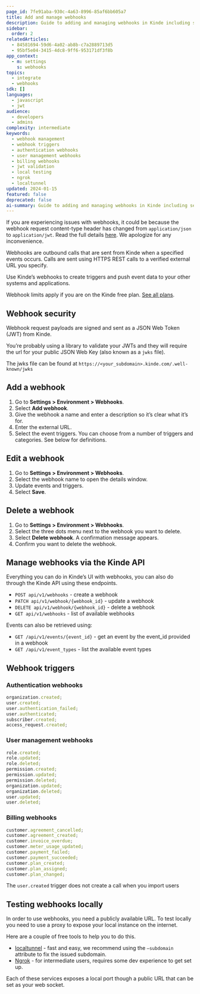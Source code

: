```yaml
---
page_id: 7fe91aba-930c-4a63-8996-85af6bb605a7
title: Add and manage webhooks
description: Guide to adding and managing webhooks in Kinde including security setup, trigger configuration, API management, and local testing with proxy tools
sidebar:
  order: 2
relatedArticles:
  - 84581694-59d6-4a02-ab8b-c7a2889713d5
  - 95bf5e04-3415-4dc8-9ff6-953171df3f8b
app_context:
  - m: settings
    s: webhooks
topics:
  - integrate
  - webhooks
sdk: []
languages:
  - javascript
  - jwt
audience:
  - developers
  - admins
complexity: intermediate
keywords:
  - webhook management
  - webhook triggers
  - authentication webhooks
  - user management webhooks
  - billing webhooks
  - jwt validation
  - local testing
  - ngrok
  - localtunnel
updated: 2024-01-15
featured: false
deprecated: false
ai-summary: Guide to adding and managing webhooks in Kinde including security setup, trigger configuration, API management, and local testing with proxy tools.
---
```


<Aside type="warning">

If you are experiencing issues with webhooks, it could be because the webhook request content-type header has changed from `application/json` to `application/jwt`. Read the full details [here](https://kinde.notion.site/Important-notice-for-webhooks-users-7fcf184faece41368603e513267dffc6). We apologize for any inconvenience.

</Aside>

Webhooks are outbound calls that are sent from Kinde when a specified events occurs. Calls are sent using HTTPS REST calls to a verified external URL you specify.

Use Kinde’s webhooks to create triggers and push event data to your other systems and applications.

<Aside type="upgrade">

Webhook limits apply if you are on the Kinde free plan. [See all plans](https://kinde.com/pricing/).

</Aside>

## Webhook security

Webhook request payloads are signed and sent as a JSON Web Token (JWT) from Kinde.

You’re probably using a library to validate your JWTs and they will require the url for your public JSON Web Key (also known as a `jwks` file).

The jwks file can be found at `https://<your_subdomain>.kinde.com/.well-known/jwks`

## Add a webhook

1. Go to **Settings > Environment > Webhooks**.
2. Select **Add webhook**.
3. Give the webhook a name and enter a description so it’s clear what it’s for.
4. Enter the external URL.
5. Select the event triggers. You can choose from a number of triggers and categories. See below for definitions.

## Edit a webhook

1. Go to **Settings > Environment > Webhooks**.
2. Select the webhook name to open the details window.
3. Update events and triggers.
4. Select **Save**.

## Delete a webhook

1. Go to **Settings > Environment > Webhooks**.
2. Select the three dots menu next to the webhook you want to delete.
3. Select **Delete webhook**. A confirmation message appears.
4. Confirm you want to delete the webhook.

## Manage webhooks via the Kinde API

Everything you can do in Kinde’s UI with webhooks, you can also do through the Kinde API using these endpoints.

- `POST api/v1/webhooks` - create a webhook
- `PATCH api/v1/webhook/{webhook_id}` - update a webhook
- `DELETE api/v1/webhook/{webhook_id}` - delete a webhook
- `GET api/v1/webhooks` - list of available webhooks

Events can also be retrieved using:

- `GET /api/v1/events/{event_id}` - get an event by the event_id provided in a webhook
- `GET /api/v1/event_types` - list the available event types

## Webhook triggers

### Authentication webhooks

```jsx
organization.created;
user.created;
user.authentication_failed;
user.authenticated;
subscriber.created;
access_request.created;
```

### User management webhooks

```jsx
role.created;
role.updated;
role.deleted;
permission.created;
permission.updated;
permission.deleted;
organization.updated;
organization.deleted;
user.updated;
user.deleted;
```

### Billing webhooks

```jsx
customer.agreement_cancelled;
customer.agreement_created;
customer.invoice_overdue;
customer.meter_usage_updated;
customer.payment_failed;
customer.payment_succeeded;
customer.plan_created;
customer.plan_assigned;
customer.plan_changed;
```

<Aside>

The `user.created` trigger does not create a call when you import users

</Aside>

## Testing webhooks locally

In order to use webhooks, you need a publicly available URL. To test locally you need to use a proxy to expose your local instance on the internet.

Here are a couple of free tools to help you to do this.

- [localtunnel](https://theboroer.github.io/localtunnel-www/) - fast and easy, we recommend using the `—subdomain` attribute to fix the issued subdomain.
- [Ngrok](https://ngrok.com/) - for intermediate users, requires some dev experience to get set up.

Each of these services exposes a local port though a public URL that can be set as your web socket.
